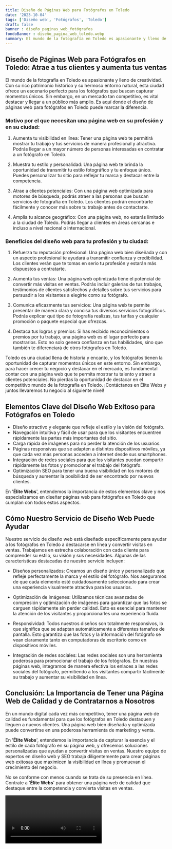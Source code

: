 ```yaml
---
title: Diseño de Páginas Web para Fotógrafos en Toledo
date: '2023-10-04'
tags: ['Diseño web', 'Fotógrafos', 'Toledo']
draft: false
banner : diseño_paginas_web_fotógrafos
fondoBanner : diseño_pagina_web_toledo.webp
summary: El mundo de la fotografía en Toledo es apasionante y lleno de creatividad. Con su rico patrimonio histórico y su hermoso entorno natural, esta ciudad ofrece un escenario perfecto para los fotógrafos que buscan capturar momentos únicos. Sin embargo, en un mercado tan competitivo, es vital destacar y llegar a un público más amplio. Es aquí donde el diseño de páginas web para fotógrafos en Toledo puede marcar la diferencia.
---
```


## Diseño de Páginas Web para Fotógrafos en Toledo: Atrae a tus clientes y aumenta tus ventas

El mundo de la fotografía en Toledo es apasionante y lleno de creatividad. Con su rico patrimonio histórico y su hermoso entorno natural, esta ciudad ofrece un escenario perfecto para los fotógrafos que buscan capturar momentos únicos. Sin embargo, en un mercado tan competitivo, es vital destacar y llegar a un público más amplio. Es aquí donde el diseño de páginas web para fotógrafos en Toledo puede marcar la diferencia.

### Motivo por el que necesitan una página web en su profesión y en su ciudad:

1. Aumenta tu visibilidad en línea: Tener una página web te permitirá mostrar tu trabajo y tus servicios de manera profesional y atractiva. Podrás llegar a un mayor número de personas interesadas en contratar a un fotógrafo en Toledo.

2. Muestra tu estilo y personalidad: Una página web te brinda la oportunidad de transmitir tu estilo fotográfico y tu enfoque único. Puedes personalizar tu sitio para reflejar tu marca y destacar entre la competencia.

3. Atrae a clientes potenciales: Con una página web optimizada para motores de búsqueda, podrás atraer a las personas que buscan servicios de fotografía en Toledo. Los clientes podrán encontrarte fácilmente y conocer más sobre tu trabajo antes de contactarte.

4. Amplía tu alcance geográfico: Con una página web, no estarás limitado a la ciudad de Toledo. Podrás llegar a clientes en áreas cercanas e incluso a nivel nacional o internacional.

### Beneficios del diseño web para tu profesión y tu ciudad:

1. Refuerza tu reputación profesional: Una página web bien diseñada y con un aspecto profesional te ayudará a transmitir confianza y credibilidad. Los clientes verán que te tomas en serio tu profesión y estarán más dispuestos a contratarte.

2. Aumenta tus ventas: Una página web optimizada tiene el potencial de convertir más visitas en ventas. Podrás incluir galerías de tus trabajos, testimonios de clientes satisfechos y detalles sobre tus servicios para persuadir a los visitantes a elegirte como su fotógrafo.

3. Comunica eficazmente tus servicios: Una página web te permite presentar de manera clara y concisa tus diversos servicios fotográficos. Podrás explicar qué tipo de fotografía realizas, tus tarifas y cualquier promoción o paquete especial que ofrezcas.

4. Destaca tus logros y premios: Si has recibido reconocimientos o premios por tu trabajo, una página web es el lugar perfecto para mostrarlos. Esto no solo genera confianza en tus habilidades, sino que también te diferenciará de otros fotógrafos en Toledo.

Toledo es una ciudad llena de historia y encanto, y los fotógrafos tienen la oportunidad de capturar momentos únicos en este entorno. Sin embargo, para hacer crecer tu negocio y destacar en el mercado, es fundamental contar con una página web que te permita mostrar tu talento y atraer a clientes potenciales. No pierdas la oportunidad de destacar en el competitivo mundo de la fotografía en Toledo. ¡Contáctanos en Élite Webs y juntos llevaremos tu negocio al siguiente nivel!

<GifSeo />

<Cta />

## Elementos Clave del Diseño Web Exitoso para Fotógrafos en Toledo

- Diseño atractivo y elegante que refleje el estilo y la visión del fotógrafo.
- Navegación intuitiva y fácil de usar para que los visitantes encuentren rápidamente las partes más importantes del sitio.
- Carga rápida de imágenes para no perder la atención de los usuarios.
- Páginas responsivas que se adapten a distintos dispositivos móviles, ya que cada vez más personas acceden a internet desde sus smartphones.
- Integración de redes sociales para que los visitantes puedan compartir rápidamente las fotos y promocionar el trabajo del fotógrafo.
- Optimización SEO para tener una buena visibilidad en los motores de búsqueda y aumentar la posibilidad de ser encontrado por nuevos clientes.

En '**Élite Webs**', entendemos la importancia de estos elementos clave y nos especializamos en diseñar páginas web para fotógrafos en Toledo que cumplan con todos estos aspectos.

## Cómo Nuestro Servicio de Diseño Web Puede Ayudar

Nuestro servicio de diseño web está diseñado específicamente para ayudar a los fotógrafos en Toledo a destacarse en línea y convertir visitas en ventas. Trabajamos en estrecha colaboración con cada cliente para comprender su estilo, su visión y sus necesidades. Algunas de las características destacadas de nuestro servicio incluyen:

- Diseños personalizados: Creamos un diseño único y personalizado que refleje perfectamente la marca y el estilo del fotógrafo. Nos aseguramos de que cada elemento esté cuidadosamente seleccionado para crear una experiencia visualmente atractiva para los usuarios.

- Optimización de imágenes: Utilizamos técnicas avanzadas de compresión y optimización de imágenes para garantizar que las fotos se carguen rápidamente sin perder calidad. Esto es esencial para mantener la atención de los visitantes y proporcionarles una experiencia fluida.

- Responsividad: Todos nuestros diseños son totalmente responsivos, lo que significa que se adaptan automáticamente a diferentes tamaños de pantalla. Esto garantiza que las fotos y la información del fotógrafo se vean claramente tanto en computadoras de escritorio como en dispositivos móviles.

- Integración de redes sociales: Las redes sociales son una herramienta poderosa para promocionar el trabajo de los fotógrafos. En nuestras páginas web, integramos de manera efectiva los enlaces a las redes sociales del fotógrafo, permitiendo a los visitantes compartir fácilmente su trabajo y aumentar su visibilidad en línea.

## Conclusión: La Importancia de Tener una Página Web de Calidad y de Contratarnos a Nosotros

En un mundo digital cada vez más competitivo, tener una página web de calidad es fundamental para que los fotógrafos en Toledo destaquen y lleguen a nuevos clientes. Una página web bien diseñada y optimizada puede convertirse en una poderosa herramienta de marketing y venta.

En '**Élite Webs**', entendemos la importancia de capturar la esencia y el estilo de cada fotógrafo en su página web, y ofrecemos soluciones personalizadas que ayudan a convertir visitas en ventas. Nuestro equipo de expertos en diseño web y SEO trabaja diligentemente para crear páginas web exitosas que maximicen la visibilidad en línea y promuevan el crecimiento del negocio.

No se conforme con menos cuando se trata de su presencia en línea. Contrate a '**Élite Webs**' para obtener una página web de calidad que destaque entre la competencia y convierta visitas en ventas.

<Video />

<CtaBot job='Fotógrafos' city='Toledo'/>

<Gmaps query='Toledo+españa+maps' />